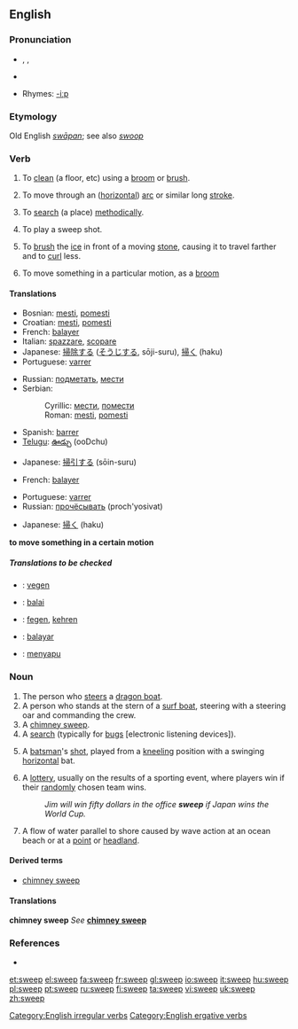 ==English==

===Pronunciation===
* {{AHD|swēp}}, {{IPA|/swiːp/}}, {{SAMPA|/swi:p/}}
*{{audio|en-us-sweep.ogg|Audio (US)}}

*Rhymes: [[Rhymes:English:-iːp|-iːp]]

===Etymology===
Old English ''[[swāpan]]''; see also ''[[swoop]]''

===Verb===
{{en-verb|sweeps|sweeping|swept}}

# {{transitive}} To [[clean]] (a floor, etc) using a [[broom]] or [[brush]].
# {{intransitive}} To move through an ([[horizontal]]) [[arc]] or similar long [[stroke]].
# {{transitive}} To [[search]] (a place) [[methodically]].
# {{cricket}} To play a sweep shot.
# {{curling}} To [[brush]] the [[ice]] in front of a moving [[stone]], causing it to travel farther and to [[curl]] less.
# {{transitive}} {{ergative}} To move something in a particular motion, as a [[broom]]

====Translations====
{{trans-top|to clean (a floor, etc) using a broom or brush}}
*Bosnian: [[mesti#Bosnian|mesti]], [[pomesti#Bosnian|pomesti]]
*Croatian: [[mesti#Croatian|mesti]], [[pomesti#Croatian|pomesti]]
*French: [[balayer]]
*Italian: [[spazzare]], [[scopare]]
*Japanese: [[掃除]]する ([[そうじ]]する, sōji-suru), [[掃く]] (haku)
*Portuguese: [[varrer]]
{{trans-mid}}
*Russian: [[подметать]], [[мести]]
*Serbian:
*:Cyrillic: [[мести#Serbian|мести]], [[помести#Serbian|помести]]
*:Roman: [[mesti#Serbian|mesti]], [[pomesti#Serbian|pomesti]]
*Spanish: [[barrer#Spanish|barrer]]
*[[Telugu]]: [[ఊడ్చు]] (ooDchu)
{{trans-bottom}}

{{trans-top|to move through an arc or similar long stroke}}
*Japanese: [[掃引]]する (sōin-suru)
{{trans-mid}}
{{trans-bottom}}

{{trans-top|search (a place) methodically}}
*French: [[balayer]]
{{trans-mid}}
*Portuguese: [[varrer]]
*Russian: [[прочёсывать]] (proch'yosivat)
{{trans-bottom}}

{{trans-top|cricket: play a sweep shot}}
{{trans-mid}}
{{trans-bottom}}

{{trans-top|curling: brush the ice in curling}}
*Japanese: [[掃く]] (haku)
{{trans-mid}}
{{trans-bottom}}

'''to move something in a certain motion'''

=====Translations to be checked=====
{{checktrans}}
*{{ttbc|Dutch}}: [[vegen]]
*{{ttbc|Esperanto}}: [[balai]]
*{{ttbc|German}}: [[fegen]], [[kehren]]
*{{ttbc|Ido}}: [[balayar]]
*{{ttbc|Indonesian}}: [[sapu|menyapu]]

===Noun===
{{en-noun}}

# The person who [[steer]]s a [[dragon boat]].<!-- possibly other types of boats? -->
# A person who stands at the stern of a [[surf boat]], steering with a steering oar and commanding the crew.
# A [[chimney sweep]].
# A [[search]] (typically for [[bug]]s [electronic listening devices]).
# {{cricket}} A [[batsman]]'s [[shot]], played from a [[kneeling]] position with a swinging [[horizontal]] bat.
# A [[lottery]], usually on the results of a sporting event, where players win if their [[random]]ly chosen team wins.
#:''Jim will win fifty dollars in the office '''sweep''' if Japan wins the World Cup.''
# A flow of water parallel to shore caused by wave action at an ocean beach or at a [[point]] or [[headland]].

====Derived terms====
*[[chimney sweep]]

====Translations====
{{trans-top|person who steers a dragon boat}}
{{trans-mid}}
{{trans-bottom}}

'''chimney sweep'''
''See'' '''[[chimney sweep]]'''
{{top}}
{{mid}}
{{bottom}}

{{trans-top|a search for bugs (electronic listening devices)}}
{{trans-mid}}
{{trans-bottom}}

{{trans-top|type of shot in cricket}}
{{trans-mid}}
{{trans-bottom}}

===References===
*{{R:1913}}

[[Category:English irregular verbs]]
[[Category:English ergative verbs]]

[[et:sweep]]
[[el:sweep]]
[[fa:sweep]]
[[fr:sweep]]
[[gl:sweep]]
[[io:sweep]]
[[it:sweep]]
[[hu:sweep]]
[[pl:sweep]]
[[pt:sweep]]
[[ru:sweep]]
[[fi:sweep]]
[[ta:sweep]]
[[vi:sweep]]
[[uk:sweep]]
[[zh:sweep]]